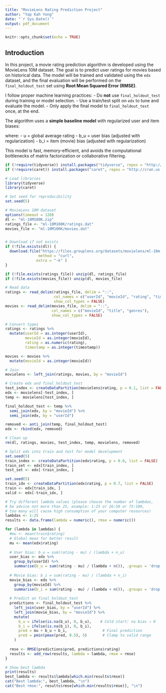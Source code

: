 ```yaml
---
title: "MovieLens Rating Prediction Project"
author: "Yap Kah Yong"
date: "`r Sys.Date()`"
output: pdf_document
---
```

```r
knitr::opts_chunk$set(echo = TRUE)
```  

## Introduction

In this project, a movie rating prediction algorithm is developed using the MovieLens 10M dataset. The goal is to predict user ratings for movies based on historical data. The model will be trained and validated using the `edx` dataset, and the final evaluation will be performed on the `final_holdout_test` set using **Root Mean Squared Error (RMSE)**.

I follow proper machine learning practices:
- Do **not** use `final_holdout_test` during training or model selection.
- Use a train/test split on `edx` to tune and evaluate the model.
- Only apply the final model to `final_holdout_test` once, at the end.

The algorithm uses a **simple baseline model** with regularized user and item biases:

where:
- u = global average rating
- b_u = user bias (adjusted with regularization)
- b_i = item (movie) bias (adjusted with regularization)

This model is fast, memory-efficient, and avoids the computational bottlenecks of matrix factorization or collaborative filtering.

```r
if (!require(tidyverse)) install.packages("tidyverse", repos = "http://cran.us.r-project.org")
if (!require(caret)) install.packages("caret", repos = "http://cran.us.r-project.org")
```

```r
# Load libraries
library(tidyverse)
library(caret)

# Set seed for reproducibility
set.seed(5)
```


```r
# MovieLens 10M dataset
options(timeout = 120)
dl <- "ml-10M100K.zip"
ratings_file <- "ml-10M100K/ratings.dat"
movies_file <- "ml-10M100K/movies.dat"


# Download if not exists
if (!file.exists(dl)) {
  download.file("https://files.grouplens.org/datasets/movielens/ml-10m.zip", dl, 
               method = "curl",
              extra = "-k" )
}

if (!file.exists(ratings_file)) unzip(dl, ratings_file)
if (!file.exists(movies_file)) unzip(dl, movies_file)

# Read data
ratings <- read_delim(ratings_file, delim = "::", 
                      col_names = c("userId", "movieId", "rating", "timestamp"),
                      show_col_types = FALSE)
movies <- read_delim(movies_file, delim = "::", 
                     col_names = c("movieId", "title", "genres"),
                     show_col_types = FALSE)

# Convert types
ratings <- ratings %>%
  mutate(userId = as.integer(userId),
         movieId = as.integer(movieId),
         rating = as.numeric(rating),
         timestamp = as.integer(timestamp))

movies <- movies %>%
  mutate(movieId = as.integer(movieId))

# Join
movielens <- left_join(ratings, movies, by = "movieId")

# Create edx and final_holdout_test
test_index <- createDataPartition(movielens$rating, p = 0.1, list = FALSE)
edx <- movielens[-test_index, ]
temp <- movielens[test_index, ]

final_holdout_test <- temp %>%
  semi_join(edx, by = "movieId") %>%
  semi_join(edx, by = "userId")

removed <- anti_join(temp, final_holdout_test)
edx <- rbind(edx, removed)

# Clean up
rm(dl, ratings, movies, test_index, temp, movielens, removed)

```

```r

# Split edx into train and test for model development
set.seed(5)
train_index <- createDataPartition(edx$rating, p = 0.8, list = FALSE)
train_set <- edx[train_index, ]
test_set <- edx[-train_index, ]

```


```r
set.seed(5)
train_idx <- createDataPartition(edx$rating, p = 0.7, list = FALSE)
train <- edx[train_idx, ]
valid <- edx[-train_idx, ]

# Try different lambda values (please choose the number of lambdas,
# be advice not more than 25, example: 1:25 or 26:50 or 75:100, 
# too many will cause high consumption of your computer resources)
lambdas <- 1:25
results <- data.frame(lambda = numeric(), rmse = numeric())

for (lambda in lambdas) {
  #mu <- mean(train$rating)
  # Global mean for better result
  mu <- mean(edx$rating)
  
  # User bias: b_u = sum(rating - mu) / (lambda + n_u)
  user_bias <- edx %>%
    group_by(userId) %>%
    summarise(b_u = sum(rating - mu) / (lambda + n()), .groups = 'drop')
  
  # Movie bias: b_i = sum(rating - mu) / (lambda + n_i)
  movie_bias <- edx %>%
    group_by(movieId) %>%
    summarise(b_i = sum(rating - mu) / (lambda + n()), .groups = 'drop')
  
  # Predict on final_holdout_test
  predictions <- final_holdout_test %>%
    left_join(user_bias, by = "userId") %>%
    left_join(movie_bias, by = "movieId") %>%
    mutate(
      b_u = ifelse(is.na(b_u), 0, b_u),    # Cold start: no bias → 0
      b_i = ifelse(is.na(b_i), 0, b_i),
      pred = mu + b_u + b_i,                # Final prediction
      pred = pmin(pmax(pred, 0.5), 5)       # Clamp to valid range
    )
  
  rmse <- RMSE(predictions$pred, predictions$rating)
  results <- add_row(results, lambda = lambda, rmse = rmse)
}

# Show best lambda
print(results)
best_lambda <- results$lambda[which.min(results$rmse)]
cat("Best lambda:", best_lambda, "\n")
cat("Best rmse:", results$rmse[which.min(results$rmse)], "\n")
```
